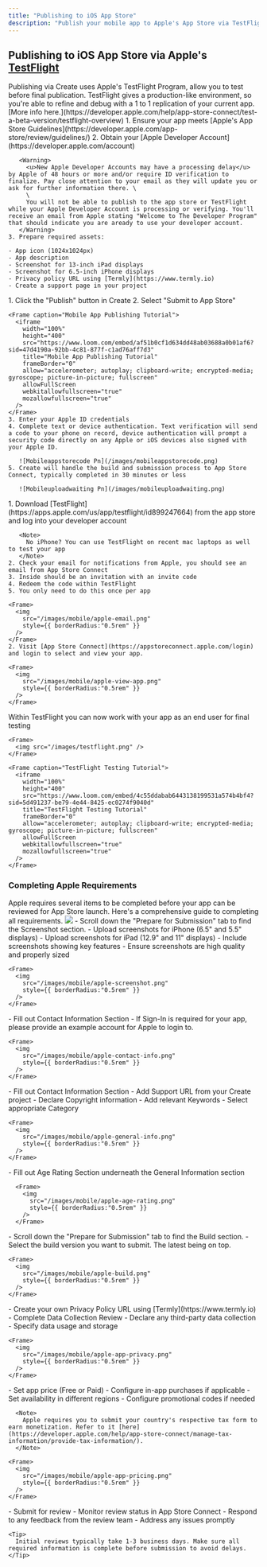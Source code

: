 ```yaml
---
title: "Publishing to iOS App Store"
description: "Publish your mobile app to Apple's App Store via TestFlight"
---
```


## Publishing to iOS App Store via Apple's [TestFlight](https://developer.apple.com/testflight/)

<Note>
  Publishing via Create uses Apple's TestFlight Program, allow you to test before final publication. TestFlight gives a production-like environment, so you're able to refine and debug with a 1 to 1 replication of your current app. [More info here.](https://developer.apple.com/help/app-store-connect/test-a-beta-version/testflight-overview)
</Note>

<Steps>
  <Step title="Prepare Your App">
    1. Ensure your app meets [Apple's App Store Guidelines](https://developer.apple.com/app-store/review/guidelines/)
    2. Obtain your [Apple Developer Account](https://developer.apple.com/account)

       <Warning>
         <u>New Apple Developer Accounts may have a processing delay</u> by Apple of 48 hours or more and/or require ID verification to finalize. Pay close attention to your email as they will update you or ask for further information there. \
         \
         You will not be able to publish to the app store or TestFlight while your Apple Developer Account is processing or verifying. You'll receive an email from Apple stating "Welcome to The Developer Program" that should indicate you are aready to use your developer account. 
       </Warning>
    3. Prepare required assets:

    - App icon (1024x1024px)
    - App description
    - Screenshot for 13-inch iPad displays
    - Screenshot for 6.5-inch iPhone displays
    - Privacy policy URL using [Termly](https://www.termly.io)
    - Create a support page in your project
  </Step>
  
  <Step title="Configure App Settings and Submit">
    1. Click the "Publish" button in Create
    2. Select "Submit to App Store"

    <Frame caption="Mobile App Publishing Tutorial">
      <iframe
        width="100%"
        height="400"
        src="https://www.loom.com/embed/af51b0cf1d634dd48ab03688a0b01af6?sid=47d4190a-92bb-4c81-877f-c1ad76aff7d3"
        title="Mobile App Publishing Tutorial"
        frameBorder="0"
        allow="accelerometer; autoplay; clipboard-write; encrypted-media; gyroscope; picture-in-picture; fullscreen"
        allowFullScreen
        webkitallowfullscreen="true"
        mozallowfullscreen="true"
      />
    </Frame>
    3. Enter your Apple ID credentials
    4. Complete text or device authentication. Text verification will send a code to your phone on record, device authentication will prompt a security code directly on any Apple or iOS devices also signed with your Apple ID. 

       ![Mobileappstorecode Pn](/images/mobileappstorecode.png)
    5. Create will handle the build and submission process to App Store Connect, typically completed in 30 minutes or less

       ![Mobileuploadwaiting Pn](/images/mobileuploadwaiting.png)
  </Step>
  <Step title="After Submission">
    1. Download [TestFlight](https://apps.apple.com/us/app/testflight/id899247664) from the app store and log into your developer account

       <Note>
         No iPhone? You can use TestFlight on recent mac laptops as well to test your app
       </Note>
    2. Check your email for notifications from Apple, you should see an email from App Store Connect
    3. Inside should be an invitation with an invite code
    4. Redeem the code within TestFlight
    5. You only need to do this once per app

    <Frame>
      <img
        src="/images/mobile/apple-email.png"
        style={{ borderRadius:"0.5rem" }}
      />
    </Frame>
    2. Visit [App Store Connect](https://appstoreconnect.apple.com/login) and login to select and view your app.

    <Frame>
      <img
        src="/images/mobile/apple-view-app.png"
        style={{ borderRadius:"0.5rem" }}
      />
    </Frame>
  </Step>
  
  <Step title="Testing">
    Within TestFlight you can now work with your app as an end user for final testing
    
    <Frame>
      <img src="/images/testflight.png" />
    </Frame>

    <Frame caption="TestFlight Testing Tutorial">
      <iframe
        width="100%"
        height="400"
        src="https://www.loom.com/embed/4c55ddabab6443138199531a574b4bf4?sid=5d491237-be79-4e44-8425-ec0274f9040d"
        title="TestFlight Testing Tutorial"
        frameBorder="0"
        allow="accelerometer; autoplay; clipboard-write; encrypted-media; gyroscope; picture-in-picture; fullscreen"
        allowFullScreen
        webkitallowfullscreen="true"
        mozallowfullscreen="true"
      />
    </Frame>
  </Step>
</Steps>

### Completing Apple Requirements

<Note>
  Apple requires several items to be completed before your app can be reviewed for App Store launch. Here's a comprehensive guide to completing all requirements.
</Note>

<Frame>
  <img
    src="/images/mobile/apple-required-items.png"
    style={{ borderRadius:"0.5rem" }}
  />
</Frame>

<Steps>
  <Step title="Upload Screenshots">
    - Scroll down the "Prepare for Submission" tab to find the Screenshot section.
    - Upload screenshots for iPhone (6.5" and 5.5" displays)
    - Upload screenshots for iPad (12.9" and 11" displays)
    - Include screenshots showing key features
    - Ensure screenshots are high quality and properly sized

    <Frame>
      <img
        src="/images/mobile/apple-screenshot.png"
        style={{ borderRadius:"0.5rem" }}
      />
    </Frame>
  </Step>
  <Step title="App Information">
    - Fill out Contact Information Section
    - If Sign-In is required for your app, please provide an example account for Apple to login to.

    <Frame>
      <img
        src="/images/mobile/apple-contact-info.png"
        style={{ borderRadius:"0.5rem" }}
      />
    </Frame>
  </Step>
  <Step title="General Information">
    - Fill out Contact Information Section
    - Add Support URL from your Create project
    - Declare Copyright information
    - Add relevant Keywords
    - Select appropriate Category

    <Frame>
      <img
        src="/images/mobile/apple-general-info.png"
        style={{ borderRadius:"0.5rem" }}
      />
    </Frame>
  </Step>
  <Step title="Age Rating">
    - Fill out Age Rating Section underneath the General Information section

      <Frame>
        <img
          src="/images/mobile/apple-age-rating.png"
          style={{ borderRadius:"0.5rem" }}
        />
      </Frame>
  </Step>
  <Step title="Choose a build">
    - Scroll down the "Prepare for Submission" tab to find the Build section.
    - Select the build version you want to submit. The latest being on top.

    <Frame>
      <img
        src="/images/mobile/apple-build.png"
        style={{ borderRadius:"0.5rem" }}
      />
    </Frame>
  </Step>
  <Step title="Privacy Policy and Data">
    - Create your own Privacy Policy URL using [Termly](https://www.termly.io)
    - Complete Data Collection Review
    - Declare any third-party data collection
    - Specify data usage and storage

    <Frame>
      <img
        src="/images/mobile/apple-app-privacy.png"
        style={{ borderRadius:"0.5rem" }}
      />
    </Frame>
  </Step>
  <Step title="Pricing and Distribution">
    - Set app price (Free or Paid)
    - Configure in-app purchases if applicable
    - Set availability in different regions
    - Configure promotional codes if needed

      <Note>
        Apple requires you to submit your country's respective tax form to earn monetization. Refer to it [here](https://developer.apple.com/help/app-store-connect/manage-tax-information/provide-tax-information/).
      </Note>

    <Frame>
      <img
        src="/images/mobile/apple-app-pricing.png"
        style={{ borderRadius:"0.5rem" }}
      />
    </Frame>
  </Step>
  <Step title="Review Process">
    - Submit for review
    - Monitor review status in App Store Connect
    - Respond to any feedback from the review team
    - Address any issues promptly

    <Tip>
      Initial reviews typically take 1-3 business days. Make sure all required information is complete before submission to avoid delays.
    </Tip>
  </Step>
</Steps>

